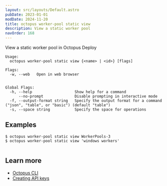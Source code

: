 ```yaml
---
layout: src/layouts/Default.astro
pubDate: 2023-01-01
modDate: 2024-11-20
title: octopus worker-pool static view
description: View a static worker pool
navOrder: 168
---
```


View a static worker pool in Octopus Deploy

```
Usage:
  octopus worker-pool static view {<name> | <id>} [flags]

Flags:
  -w, --web   Open in web browser


Global Flags:
  -h, --help                   Show help for a command
      --no-prompt              Disable prompting in interactive mode
  -f, --output-format string   Specify the output format for a command ("json", "table", or "basic") (default "table")
  -s, --space string           Specify the space for operations

```

## Examples

<SamplesInstance />

```
$ octopus worker-pool static view WorkerPools-3
$ octopus worker-pool static view 'windows workers'


```

## Learn more

- [Octopus CLI](/docs/octopus-rest-api/cli)
- [Creating API keys](/docs/octopus-rest-api/how-to-create-an-api-key)